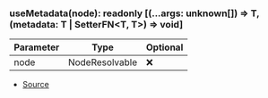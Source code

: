 ### useMetadata(node): readonly \[(...args: unknown\[]) => T, (metadata: T \| SetterFN\<T, T>) => void]
| Parameter | Type | Optional |
| ----------- | ----------- | ----------- |
| node | NodeResolvable | ❌ |


- [Source](https://github.com/Androz2091/discord-player/blob/451214b/packages/discord-player/src/hooks/useMetadata.ts#L7)